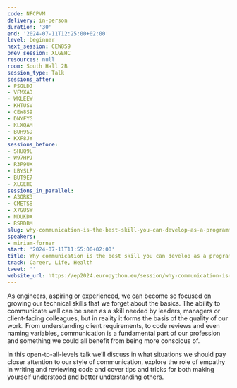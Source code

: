 ```yaml
---
code: NFCPVM
delivery: in-person
duration: '30'
end: '2024-07-11T12:25:00+02:00'
level: beginner
next_session: CEW8S9
prev_session: XLGEHC
resources: null
room: South Hall 2B
session_type: Talk
sessions_after:
- PSGLDJ
- VFMXAD
- WKLEEW
- KHTUSV
- CEW8S9
- DNYFYG
- KLXQAM
- BUH9SD
- KXF8JY
sessions_before:
- SHUQ9L
- W97HPJ
- R3P9UX
- LBYSLP
- BUT9E7
- XLGEHC
sessions_in_parallel:
- A3QRK3
- CMETS8
- X7GUSW
- NDUKDX
- RSRDBM
slug: why-communication-is-the-best-skill-you-can-develop-as-a-programmer
speakers:
- miriam-forner
start: '2024-07-11T11:55:00+02:00'
title: Why communication is the best skill you can develop as a programmer
track: Career, Life, Health
tweet: ''
website_url: https://ep2024.europython.eu/session/why-communication-is-the-best-skill-you-can-develop-as-a-programmer
---
```


As engineers, aspiring or experienced, we can become so focused on growing our technical skills that we forget about the basics. The ability to communicate well can be seen as a skill needed by leaders, managers or client-facing colleagues, but in reality it forms the basis of the quality of our work. From understanding client requirements, to code reviews and even naming variables, communication is a fundamental part of our profession and something we could all benefit from being more conscious of.

In this open-to-all-levels talk we’ll discuss in what situations we should pay closer attention to our style of communication, explore the role of empathy in writing and reviewing code and cover tips and tricks for both making yourself understood and better understanding others.
